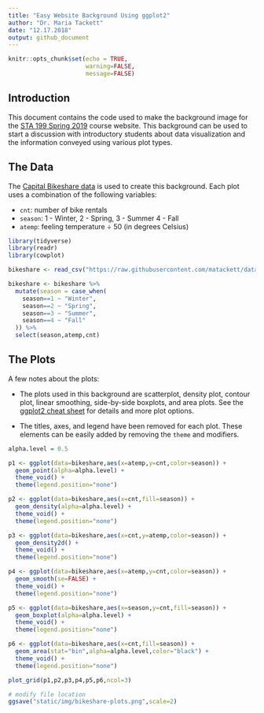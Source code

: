 ```yaml
---
title: "Easy Website Background Using ggplot2"
author: "Dr. Maria Tackett"
date: "12.17.2018"
output: github_document 
---
```


```r
knitr::opts_chunk$set(echo = TRUE,
                      warning=FALSE,
                      message=FALSE)
```

## Introduction 

This document contains the code used to make the background image for the [STA 199 Spring 2019](https://www2.stat.duke.edu/courses/Spring19/sta199.001/) course website. This background can be used to start a discussion with introductory students about data visualization and the information conveyed using various plot types.



## The Data

The [Capital Bikeshare data](https://archive.ics.uci.edu/ml/datasets/bike+sharing+dataset) is used to create this background. Each plot uses a combination of the following variables: 

- `cnt`: number of bike rentals
- `season`: 1 - Winter, 2 - Spring, 3 - Summer 4 - Fall 
- `atemp`: feeling temperature &#247; 50 (in degrees Celsius)
<br> 

```r
library(tidyverse)
library(readr)
library(cowplot)
```

```r
bikeshare <- read_csv("https://raw.githubusercontent.com/matackett/data/master/capital-bikeshare.csv")                          
```


```r
bikeshare <- bikeshare %>%
  mutate(season = case_when(
    season==1 ~ "Winter",
    season==2 ~ "Spring",
    season==3 ~ "Summer",
    season==4 ~ "Fall"
  )) %>% 
  select(season,atemp,cnt)
```

## The Plots

A few notes about the plots: 

- The plots used in this background are scatterplot, density plot, contour plot, linear smoothing, side-by-side boxplots, and area plots. See the [ggplot2 cheat sheet](https://www.rstudio.com/wp-content/uploads/2015/03/ggplot2-cheatsheet.pdf) for details and more plot options.

-  The titles, axes, and legend have been removed for each plot. These elements can be easily added by removing the `theme` and  modifiers. 

```r
alpha.level = 0.5 

p1 <- ggplot(data=bikeshare,aes(x=atemp,y=cnt,color=season)) +
  geom_point(alpha=alpha.level) +
  theme_void() +
  theme(legend.position="none")

p2 <- ggplot(data=bikeshare,aes(x=cnt,fill=season)) +
  geom_density(alpha=alpha.level) +
  theme_void() +
  theme(legend.position="none")

p3 <- ggplot(data=bikeshare,aes(x=cnt,y=atemp,color=season)) +
  geom_density2d() +
  theme_void() +
  theme(legend.position="none")

p4 <- ggplot(data=bikeshare,aes(x=atemp,y=cnt,color=season)) +
  geom_smooth(se=FALSE) +
  theme_void() +
  theme(legend.position="none")

p5 <- ggplot(data=bikeshare,aes(x=season,y=cnt,fill=season)) +
  geom_boxplot(alpha=alpha.level) +
  theme_void() +
  theme(legend.position="none")

p6 <- ggplot(data=bikeshare,aes(x=cnt,fill=season)) +
  geom_area(stat="bin",alpha=alpha.level,color="black") +
  theme_void() +
  theme(legend.position="none")

plot_grid(p1,p2,p3,p4,p5,p6,ncol=3)
```

```r
# modify file location
ggsave("static/img/bikeshare-plots.png",scale=2)
```


